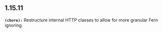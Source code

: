 ## 1.15.11
**`(chore):`** Restructure internal HTTP classes to allow for more granular Fern ignoring.

